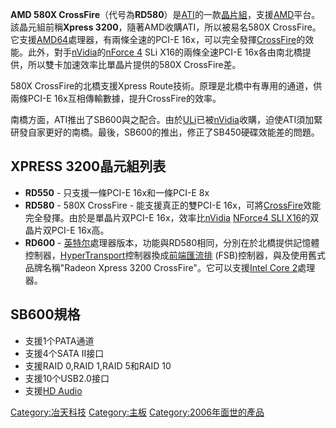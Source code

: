 {{unreferenced|time=2019-03-26T08:48:09+00:00}}
{{not|Radeon RX 580}}
{{noteTA
|G1=IT
}}
{{Infobox chipset
|Table_name=AMD 580X 晶片組
|Image<includeonly>|</includeonly>=AMD 580X Chipset Logo.jpg
|img_w=100px
|CPU= [[Athlon_64|Athlon 64]] 系列<br />[[Sempron|Sempron]]<br />[[Pentium_4|Pentium 4]]/[[Pentium_D|Pentium D]]<br />[[Intel_Core_2|Core 2]] (最高支援至1066 MHz [[前端匯流排|FSB]])
|Socket=[[Socket_939|Socket 939]]<br />[[Socket_T|Socket T]] ([[LGA_775|LGA 775]])<br />[[Socket_AM2|Socket AM2]]
|Value=
|Mainstream=
|Performance=
|Date=2006年3月1日
|Predecessor=[[480X_CrossFire|480X CrossFire]]
|Successor=[[690G|AMD 690 晶片組系列]]
}}
'''AMD 580X CrossFire'''（代号為'''RD580'''）是[[ATI|ATI]]的一款[[晶片組|晶片組]]，支援[[AMD|AMD]]平台。該晶元組前稱'''Xpress 3200'''，隨著AMD收購ATI，所以被易名580X CrossFire。它支援[[AMD64|AMD64]]處理器，有兩條全速的PCI-E 16x，可以完全發揮[[CrossFire|CrossFire]]的效能。此外，對手[[nVidia|nVidia]]的[[nForce_4|nForce 4]] SLi X16的兩條全速PCI-E 16x各由南北橋提供，所以雙卡加速效率比單晶片提供的580X CrossFire差。

580X CrossFire的北橋支援Xpress Route技術。原理是北橋中有專用的通道，供兩條PCI-E 16x互相傳輸數據，提升CrossFire的效率。

南橋方面，ATI推出了SB600與之配合。由於[[ULi|ULi]]已被[[nVidia|nVidia]]收購，迫使ATI須加緊研發自家更好的南橋。最後，SB600的推出，修正了SB450硬碟效能差的問題。

== XPRESS 3200晶元組列表 ==
*'''RD550''' - 只支援一條PCI-E 16x和一條PCI-E 8x
*'''RD580''' - 580X CrossFire - 能支援真正的雙PCI-E 16x，可將[[CrossFire|CrossFire]]效能完全發揮。由於是單晶片双PCI-E 16x，效率比[[nVidia|nVidia]] [[NForce4_SLI_X16|NForce4 SLI X16]]的双晶片双PCI-E 16x高。
*'''RD600''' - [[英特尔|英特尔]]處理器版本，功能與RD580相同，分別在於北橋提供記憶體控制器，[[HyperTransport|HyperTransport]]控制器換成[[前端匯流排|前端匯流排]] (FSB)控制器，與及使用舊式品牌名稱"Radeon Xpress 3200 CrossFire"。它可以支援[[Intel_Core_2|Intel Core 2]]處理器。

== SB600規格 ==
*支援1个PATA通道
*支援4个SATA II接口
*支援RAID 0,RAID 1,RAID 5和RAID 10
*支援10个USB2.0接口
*支援[[HD_Audio|HD Audio]]

{{ATI}}

[[Category:冶天科技|Category:冶天科技]]
[[Category:主板|Category:主板]]
[[Category:2006年面世的產品|Category:2006年面世的產品]]